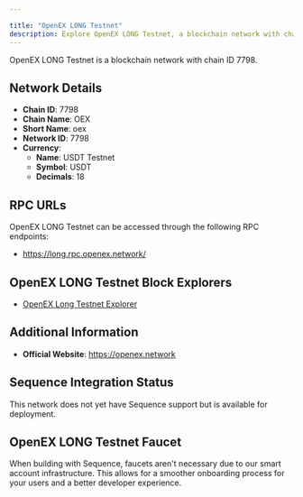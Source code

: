 ```yaml
---

title: "OpenEX LONG Testnet"
description: Explore OpenEX LONG Testnet, a blockchain network with chain ID 7798. Learn about its native currency, USDT Testnet, and how to interact with the network.
---
```




OpenEX LONG Testnet is a blockchain network with chain ID 7798.

## Network Details

- **Chain ID**: 7798
- **Chain Name**: OEX
- **Short Name**: oex
- **Network ID**: 7798
- **Currency**: 
  - **Name**: USDT Testnet
  - **Symbol**: USDT
  - **Decimals**: 18

## RPC URLs

OpenEX LONG Testnet can be accessed through the following RPC endpoints:

- https://long.rpc.openex.network/

## OpenEX LONG Testnet Block Explorers

- [OpenEX Long Testnet Explorer](https://scan.long.openex.network)

## Additional Information

- **Official Website**: https://openex.network

## Sequence Integration Status

This network does not yet have Sequence support but is available for deployment.

## OpenEX LONG Testnet Faucet

When building with Sequence, faucets aren't necessary due to our smart account infrastructure. This allows for a smoother onboarding process for your users and a better developer experience.
